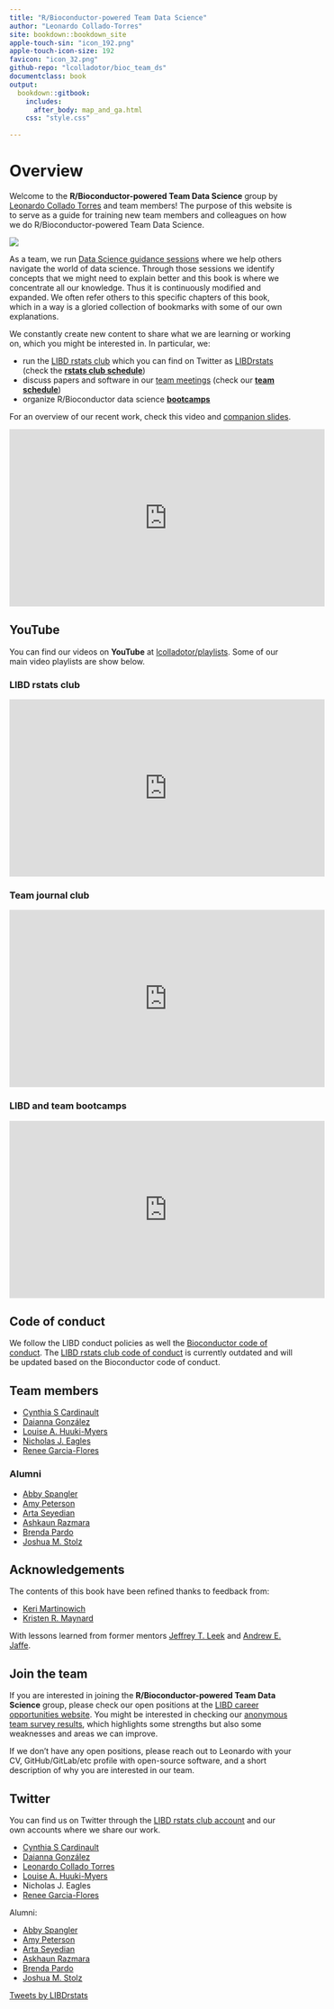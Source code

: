 ```yaml
---
title: "R/Bioconductor-powered Team Data Science"
author: "Leonardo Collado-Torres"
site: bookdown::bookdown_site
apple-touch-sin: "icon_192.png"
apple-touch-icon-size: 192
favicon: "icon_32.png"
github-repo: "lcolladotor/bioc_team_ds"
documentclass: book
output:
  bookdown::gitbook:
    includes:
      after_body: map_and_ga.html
    css: "style.css"
    
---
```


# Overview {-}

Welcome to the **R/Bioconductor-powered Team Data Science** group by [Leonardo Collado Torres](http://lcolladotor.github.io) and team members! The purpose of this website is to serve as a guide for training new team members and colleagues on how we do R/Bioconductor-powered Team Data Science. 

<img src="icon_192.png"/>

As a team, we run [Data Science guidance sessions](#data-science-guidance-sessions) where we help others navigate the world of data science. Through those sessions we identify concepts that we might need to explain better and this book is where we concentrate all our knowledge. Thus it is continuously modified and expanded. We often refer others to this specific chapters of this book, which in a way is a gloried collection of bookmarks with some of our own explanations.

We constantly create new content to share what we are learning or working on, which you might be interested in. In particular, we:

* run the [LIBD rstats club](http://research.libd.org/rstatsclub/) which you can find on Twitter as [LIBDrstats](https://twitter.com/LIBDrstats) (check the [**rstats club schedule**](https://docs.google.com/spreadsheets/d/1is8dZSd0FZ9Qi1Zvq1uRhm-P1McnJRd_zxdAfCRoMfA/edit?usp=sharing))
* discuss papers and software in our [team meetings](#team-meetings) (check our [**team schedule**](https://docs.google.com/spreadsheets/d/1r6552ySisg7_KpmJmChOvLHVWdMmss3bncEf2jqIM9k/edit?usp=sharing))
* organize R/Bioconductor data science [**bootcamps**](#rbioconductor-data-science-bootcamps)

For an overview of our recent work, check this video and [companion slides](https://speakerdeck.com/lcolladotor/libd-ds-tldr).

<iframe width="560" height="315" src="https://www.youtube.com/embed/33scakbTNO0" title="YouTube video player" frameborder="0" allow="accelerometer; autoplay; clipboard-write; encrypted-media; gyroscope; picture-in-picture" allowfullscreen></iframe>

<script async class="speakerdeck-embed" data-id="3c32410b600740abb4724486e83ebd30" data-ratio="1.77725118483412" src="//speakerdeck.com/assets/embed.js"></script>

## YouTube {-}

You can find our videos on **YouTube** at [lcolladotor/playlists](https://www.youtube.com/@lcolladotor/playlists). Some of our main video playlists are show below.

### LIBD rstats club {-}

<iframe width="560" height="315" src="https://www.youtube.com/embed/videoseries?list=PLNNI62fcZPdB3G8Nl87gUlAQTEe2EH5K4" title="YouTube video player" frameborder="0" allow="accelerometer; autoplay; clipboard-write; encrypted-media; gyroscope; picture-in-picture" allowfullscreen></iframe>

### Team journal club {-}

<iframe width="560" height="315" src="https://www.youtube.com/embed/videoseries?list=PLNNI62fcZPdANO2noI0o5xPfr3vWeg0bR" title="YouTube video player" frameborder="0" allow="accelerometer; autoplay; clipboard-write; encrypted-media; gyroscope; picture-in-picture" allowfullscreen></iframe>

### LIBD and team bootcamps {-}

<iframe width="560" height="315" src="https://www.youtube.com/embed/videoseries?list=PLNNI62fcZPdCnAbQPmMZkRKPF4RTSFSSZ" title="YouTube video player" frameborder="0" allow="accelerometer; autoplay; clipboard-write; encrypted-media; gyroscope; picture-in-picture" allowfullscreen></iframe>

## Code of conduct {-}

We follow the LIBD conduct policies as well the [Bioconductor code of conduct](http://bioconductor.org/about/code-of-conduct/). The [LIBD rstats club code of conduct](http://research.libd.org/rstatsclub/#coc) is currently outdated and will be updated based on the Bioconductor code of conduct.

## Team members {-}

* [Cynthia S Cardinault](https://github.com/cyntsc)
* [Daianna González](https://github.com/daianna21)
* [Louise A. Huuki-Myers](https://github.com/lahuuki)
* [Nicholas J. Eagles](https://github.com/Nick-Eagles)
* [Renee Garcia-Flores](https://github.com/reneegf)

### Alumni {-}

* [Abby Spangler](https://github.com/abspangler13)
* [Amy Peterson](https://github.com/Ashkaunr)
* [Arta Seyedian](https://github.com/aseyedia)
* [Ashkaun Razmara](https://github.com/amy-peterson)
* [Brenda Pardo](https://github.com/bpardo99)
* [Joshua M. Stolz](https://github.com/joshstolz)

## Acknowledgements {-}

The contents of this book have been refined thanks to feedback from:

* [Keri Martinowich](https://github.com/kmartinow)
* [Kristen R. Maynard](https://github.com/kmaynard12)

With lessons learned from former mentors [Jeffrey T. Leek](https://github.com/jtleek) and [Andrew E. Jaffe](https://github.com/andrewejaffe).

## Join the team {-}

If you are interested in joining the **R/Bioconductor-powered Team Data Science** group, please check our open positions at the [LIBD career opportunities website](https://www.libd.org/careers/). You might be interested in checking our [anonymous team survey results](https://lcolladotor.github.io/team_surveys/), which highlights some strengths but also some weaknesses and areas we can improve.

If we don't have any open positions, please reach out to Leonardo with your CV, GitHub/GitLab/etc profile with open-source software, and a short description of why you are interested in our team.

## Twitter {-}

You can find us on Twitter through the [LIBD rstats club account](https://twitter.com/LIBDrstats) and our own accounts where we share our work.

* [Cynthia S Cardinault](https://twitter.com/cynthiasotocar)
* [Daianna González](https://twitter.com/Daianna27635327)
* [Leonardo Collado Torres](https://twitter.com/lcolladotor)
* [Louise A. Huuki-Myers](https://twitter.com/lahuuki)
* Nicholas J. Eagles
* [Renee Garcia-Flores](https://twitter.com/SubmarineGene)

Alumni:

* [Abby Spangler](https://twitter.com/abspangler)
* [Amy Peterson](https://twitter.com/amptrsn)
* [Arta Seyedian](https://twitter.com/artaseyedian)
* [Askhaun Razmara](https://twitter.com/ashkaun_razmara)
* [Brenda Pardo](https://twitter.com/PardoBree)
* [Joshua M. Stolz](https://twitter.com/JoshStolz2)

<a class="twitter-timeline" href="https://twitter.com/LIBDrstats?ref_src=twsrc%5Etfw">Tweets by LIBDrstats</a> <script async src="https://platform.twitter.com/widgets.js" charset="utf-8"></script>
